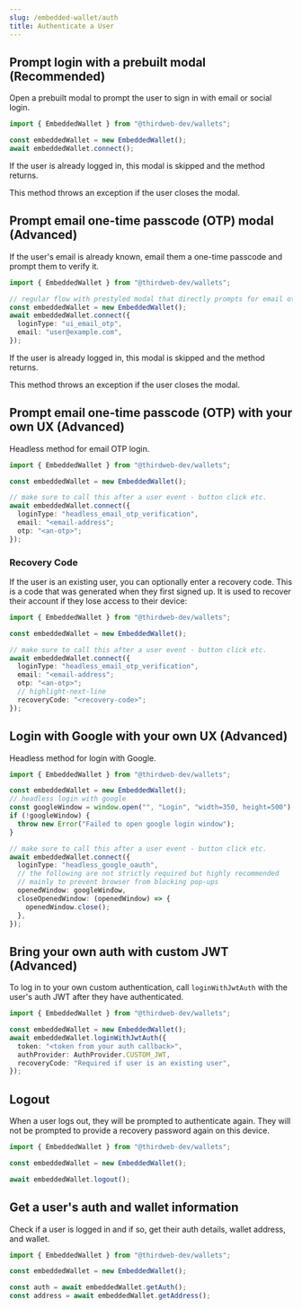 ```yaml
---
slug: /embedded-wallet/auth
title: Authenticate a User
---
```


## Prompt login with a prebuilt modal (Recommended)

Open a prebuilt modal to prompt the user to sign in with email or social login.

```typescript
import { EmbeddedWallet } from "@thirdweb-dev/wallets";

const embeddedWallet = new EmbeddedWallet();
await embeddedWallet.connect();
```

If the user is already logged in, this modal is skipped and the method returns.

This method throws an exception if the user closes the modal.

## Prompt email one-time passcode (OTP) modal (Advanced)

If the user's email is already known, email them a one-time passcode and prompt them to verify it.

```typescript
import { EmbeddedWallet } from "@thirdweb-dev/wallets";

// regular flow with prestyled modal that directly prompts for email otp
const embeddedWallet = new EmbeddedWallet();
await embeddedWallet.connect({
  loginType: "ui_email_otp",
  email: "user@example.com",
});
```

If the user is already logged in, this modal is skipped and the method returns.

This method throws an exception if the user closes the modal.

## Prompt email one-time passcode (OTP) with your own UX (Advanced)

Headless method for email OTP login.

```typescript
import { EmbeddedWallet } from "@thirdweb-dev/wallets";

const embeddedWallet = new EmbeddedWallet();

// make sure to call this after a user event - button click etc.
await embeddedWallet.connect({
  loginType: "headless_email_otp_verification",
  email: "<email-address";
  otp: "<an-otp>";
});
```

### Recovery Code

If the user is an existing user, you can optionally enter a recovery code. This is a code that was generated when they first signed up. It is used to recover their account if they lose access to their device:

```typescript
import { EmbeddedWallet } from "@thirdweb-dev/wallets";

const embeddedWallet = new EmbeddedWallet();

// make sure to call this after a user event - button click etc.
await embeddedWallet.connect({
  loginType: "headless_email_otp_verification",
  email: "<email-address";
  otp: "<an-otp>";
  // highlight-next-line
  recoveryCode: "<recovery-code>";
});
```

## Login with Google with your own UX (Advanced)

Headless method for login with Google.

```typescript
import { EmbeddedWallet } from "@thirdweb-dev/wallets";

const embeddedWallet = new EmbeddedWallet();
// headless login with google
const googleWindow = window.open("", "Login", "width=350, height=500");
if (!googleWindow) {
  throw new Error("Failed to open google login window");
}

// make sure to call this after a user event - button click etc.
await embeddedWallet.connect({
  loginType: "headless_google_oauth",
  // the following are not strictly required but highly recommended
  // mainly to prevent browser from blocking pop-ups
  openedWindow: googleWindow,
  closeOpenedWindow: (openedWindow) => {
    openedWindow.close();
  },
});
```

## Bring your own auth with custom JWT (Advanced)

To log in to your own custom authentication, call `loginWithJwtAuth` with the user's auth JWT after they have authenticated.

```typescript
import { EmbeddedWallet } from "@thirdweb-dev/wallets";

const embeddedWallet = new EmbeddedWallet();
await embeddedWallet.loginWithJwtAuth({
  token: "<token from your auth callback>",
  authProvider: AuthProvider.CUSTOM_JWT,
  recoveryCode: "Required if user is an existing user",
});
```

## Logout

When a user logs out, they will be prompted to authenticate again. They will not be prompted to provide a recovery password again on this device.

```typescript
import { EmbeddedWallet } from "@thirdweb-dev/wallets";

const embeddedWallet = new EmbeddedWallet();

await embeddedWallet.logout();
```

## Get a user's auth and wallet information

Check if a user is logged in and if so, get their auth details, wallet address, and wallet.

```typescript
import { EmbeddedWallet } from "@thirdweb-dev/wallets";

const embeddedWallet = new EmbeddedWallet();

const auth = await embeddedWallet.getAuth();
const address = await embeddedWallet.getAddress();
```
